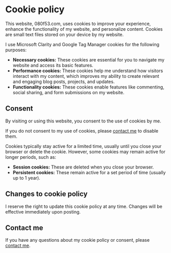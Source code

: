 # Cookie policy

This website, 080f53.com, uses cookies to improve your experience, enhance the functionality of my website, and personalize content. Cookies are small text files stored on your device by my website.

I use Microsoft Clarity and Google Tag Manager cookies for the following purposes:

- **Necessary cookies:** These cookies are essential for you to navigate my website and access its basic features.
- **Performance cookies:** These cookies help me understand how visitors interact with my content, which improves my ability to create relevant and engaging blog posts, projects, and updates.
- **Functionality cookies:** These cookies enable features like commenting, social sharing, and form submissions on my website.

## Consent

By visiting or using this website, you consent to the use of cookies by me.

If you do not consent to my use of cookies, please [contact me](/about#contact) to disable them.

Cookies typically stay active for a limited time, usually until you close your browser or delete the cookie. However, some cookies may remain active for longer periods, such as:

- **Session cookies:** These are deleted when you close your browser.
- **Persistent cookies:** These remain active for a set period of time (usually up to 1 year).

## Changes to cookie policy

I reserve the right to update this cookie policy at any time. Changes will be effective immediately upon posting.

## Contact me

If you have any questions about my cookie policy or consent, please [contact me](/about#contact).

